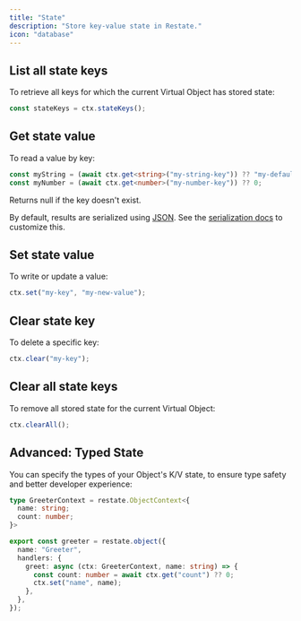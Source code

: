 ```yaml
---
title: "State"
description: "Store key-value state in Restate."
icon: "database"
---
```



<StateIntro/>

## List all state keys
To retrieve all keys for which the current Virtual Object has stored state:

```typescript {"CODE_LOAD::ts/src/develop/state.ts#statekeys"} 
const stateKeys = ctx.stateKeys();
```

## Get state value
To read a value by key:

```typescript {"CODE_LOAD::ts/src/develop/state.ts#get"} 
const myString = (await ctx.get<string>("my-string-key")) ?? "my-default";
const myNumber = (await ctx.get<number>("my-number-key")) ?? 0;
```
Returns null if the key doesn't exist.

By default, results are serialized using [JSON](https://developer.mozilla.org/en-US/docs/Web/JavaScript/Reference/Global_Objects/JSON). See the [serialization docs](/develop/ts/serialization) to customize this.

## Set state value
To write or update a value:

```typescript {"CODE_LOAD::ts/src/develop/state.ts#set"} 
ctx.set("my-key", "my-new-value");
```

## Clear state key
To delete a specific key:

```typescript {"CODE_LOAD::ts/src/develop/state.ts#clear"} 
ctx.clear("my-key");
```

## Clear all state keys

To remove all stored state for the current Virtual Object:

```typescript {"CODE_LOAD::ts/src/develop/state.ts#clear_all"} 
ctx.clearAll();
```

<StateLazy/>

## Advanced: Typed State

You can specify the types of your Object's K/V state, to ensure type safety and better developer experience:

```typescript {"CODE_LOAD::ts/src/develop/state.ts#typed_state"} 
type GreeterContext = restate.ObjectContext<{
  name: string;
  count: number;
}>

export const greeter = restate.object({
  name: "Greeter",
  handlers: {
    greet: async (ctx: GreeterContext, name: string) => {
      const count: number = await ctx.get("count") ?? 0;
      ctx.set("name", name);
    },
  },
});
```